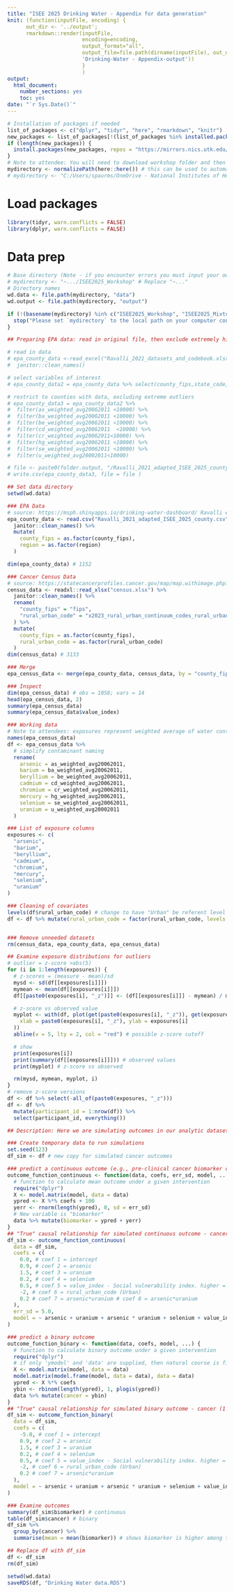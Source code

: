 ```yaml
---
title: "ISEE 2025 Drinking Water - Appendix for data generation"
knit: (function(inputFile, encoding) { 
      out_dir <- '../output';
      rmarkdown::render(inputFile,
                        encoding=encoding,
                        output_format="all", 
                        output_file=file.path(dirname(inputFile), out_dir, 
                        'Drinking-Water - Appendix-output')) 
                        }
                        )
output:
  html_document:
    number_sections: yes
    toc: yes
date: "`r Sys.Date()`"
---
```


```r
# Installation of packages if needed
list_of_packages <- c("dplyr", "tidyr", "here", "rmarkdown", "knitr")
new_packages <- list_of_packages[!(list_of_packages %in% installed.packages()[, "Package"])]
if (length(new_packages)) {
  install.packages(new_packages, repos = "https://mirrors.nics.utk.edu/cran")
}
# Note to attendee: You will need to download workshop folder and then you may need to input your own directory
mydirectory <- normalizePath(here::here()) # this can be used to automatically set the path to the root directory
# mydirectory <- "C:/Users/spaurms/OneDrive - National Institutes of Health/Presentations/ISEE 2025/Workshop/isee_2025_organizers/ISEE2025_Workshop"
```

# Load packages
```r
library(tidyr, warn.conflicts = FALSE)
library(dplyr, warn.conflicts = FALSE)
```

# Data prep
```r
# Base directory (Note - if you encounter errors you must input your own information in place of "~...")
# mydirectory <- "~.../ISEE2025_Workshop" # Replace "~..."
# Directory names
wd.data <- file.path(mydirectory, "data")
wd.output <- file.path(mydirectory, "output")
```

```r
if (!(basename(mydirectory) %in% c("ISEE2025_Workshop", "ISEE2025_Mixtures_Workshop"))) {
  stop("Please set `mydirectory` to the local path on your computer containing workshop files (around line 12 of this file)")
}
```

```r
## Preparing EPA data: read in original file, then exclude extremely high concentrations and export

# read in data
# epa_county_data <-read_excel("Ravalli_2021_datasets_and_codebook.xlsx",sheet="CountyLevel") %>%
#  janitor::clean_names()

# select variables of interest
# epa_county_data2 = epa_county_data %>% select(county_fips,state_code,region,as_weighted_avg20062011,ba_weighted_avg20062011,be_weighted_avg20062011,cd_weighted_avg20062011,cr_weighted_avg20062011,hg_weighted_avg20062011,se_weighted_avg20062011,u_weighted_avg20002011)

# restrict to counties with data, excluding extreme outliers
# epa_county_data3 = epa_county_data2 %>%
#  filter(as_weighted_avg20062011 <10000) %>%
#  filter(ba_weighted_avg20062011 <10000) %>%
#  filter(be_weighted_avg20062011 <10000) %>%
#  filter(cd_weighted_avg20062011  <10000) %>%
#  filter(cr_weighted_avg20062011<10000) %>%
#  filter(hg_weighted_avg20062011 <10000) %>%
#  filter(se_weighted_avg20062011 <10000) %>%
#  filter(u_weighted_avg20002011<10000)

# file <- paste0(folder.output, "/Ravalli_2021_adapted_ISEE_2025_county.csv" )
# write.csv(epa_county_data3, file = file )
```


```r
## Set data directory
setwd(wd.data)

### EPA Data
# source: https://msph.shinyapps.io/drinking-water-dashboard/ Ravalli et al. 2022 (DOI: 10.1016/S2542-5196(22)00043-2)
epa_county_data <- read.csv("Ravalli_2021_adapted_ISEE_2025_county.csv") %>%
  janitor::clean_names() %>%
  mutate(
    county_fips = as.factor(county_fips),
    region = as.factor(region)
  )

dim(epa_county_data) # 1152

### Cancer Census Data
# source: https://statecancerprofiles.cancer.gov/map/map.withimage.php?00&county&001&03010&00&0&3&0&1&5&0#results
census_data <- readxl::read_xlsx("census.xlsx") %>%
  janitor::clean_names() %>%
  rename(
    "county_fips" = "fips",
    "rural_urban_code" = "x2023_rural_urban_continuum_codes_rural_urban_note"
  ) %>%
  mutate(
    county_fips = as.factor(county_fips),
    rural_urban_code = as.factor(rural_urban_code)
  )
dim(census_data) # 3133

### Merge
epa_census_data <- merge(epa_county_data, census_data, by = "county_fips")

### Inspect
dim(epa_census_data) # obs = 1058; vars = 14
head(epa_census_data, 2)
summary(epa_census_data)
summary(epa_census_data$value_index)

### Working data
# Note to attendees: exposures represent weighted average of water contaminants from 2006-2011
names(epa_census_data)
df <- epa_census_data %>%
  # simplify contaminant naming
  rename(
    arsenic = as_weighted_avg20062011,
    barium = ba_weighted_avg20062011,
    beryllium = be_weighted_avg20062011,
    cadmium = cd_weighted_avg20062011,
    chromium = cr_weighted_avg20062011,
    mercury = hg_weighted_avg20062011,
    selenium = se_weighted_avg20062011,
    uranium = u_weighted_avg20002011
  )

### List of exposure columns
exposures <- c(
  "arsenic",
  "barium",
  "beryllium",
  "cadmium",
  "chromium",
  "mercury",
  "selenium",
  "uranium"
)

### Cleaning of covariates
levels(df$rural_urban_code) # change to have "Urban" be referent level
df <- df %>% mutate(rural_urban_code = factor(rural_urban_code, levels = c("Urban", "Rural")))


### Remove unneeded datasets
rm(census_data, epa_county_data, epa_census_data)
```

```r
## Examine exposure distributions for outliers
# outlier = z-score >abs(5)
for (i in 1:length(exposures)) {
  # z-scores = (measure - mean)/sd
  mysd <- sd(df[[exposures[i]]])
  mymean <- mean(df[[exposures[i]]])
  df[[paste0(exposures[i], "_z")]] <- (df[[exposures[i]]] - mymean) / mysd

  # z-score vs observed value
  myplot <- with(df, plot(get(paste0(exposures[i], "_z")), get(exposures[i]),
    xlab = paste0(exposures[i], "_z"), ylab = exposures[i]
  ))
  abline(v = 5, lty = 2, col = "red") # possible z-score cutoff

  # show
  print(exposures[i])
  print(summary(df[[exposures[i]]])) # observed values
  print(myplot) # z-score vs observed

  rm(mysd, mymean, myplot, i)
}
# remove z-score versions
df <- df %>% select(-all_of(paste0(exposures, "_z")))
df <- df %>%
  mutate(participant_id = 1:nrow(df)) %>%
  select(participant_id, everything())
```

```r
## Description: Here we are simulating outcomes in our analytic dataset. The relationship between the simulated outcomes and measured (observed) exposures can be altered by: 1) changing the input coefficients and 2) changing the model. The current form is provided as a starting point that could be altered for other examples.

### Create temporary data to run simulations
set.seed(123)
df_sim <- df # new copy for simulated cancer outcomes

### predict a continuous outcome (e.g., pre-clinical cancer biomarker concentration [ug/dl] in serum)
outcome_function_continuous <- function(data, coefs, err_sd, model, ...) {
  # function to calculate mean outcome under a given intervention
  require("dplyr")
  X <- model.matrix(model, data = data)
  ypred <- X %*% coefs + 100
  yerr <- rnorm(length(ypred), 0, sd = err_sd)
  # New variable is "biomarker"
  data %>% mutate(biomarker = ypred + yerr)
}
## "True" causal relationship for simulated continuous outcome - cancer biomarker
df_sim <- outcome_function_continuous(
  data = df_sim,
  coefs = c(
    0.0, # coef 1 = intercept
    0.9, # coef 2 = arsenic
    1.5, # coef 3 = uranium
    0.2, # coef 4 = selenium
    0.5, # coef 5 = value_index - Social vulnerability index. higher = more vulnerable
    -2, # coef 6 = rural_urban_code (Urban)
    0.2 # coef 7 = arsenic*uranium # coef 8 = arsenic*uranium
  ),
  err_sd = 5.0,
  model = ~ arsenic + uranium + arsenic * uranium + selenium + value_index + rural_urban_code
)

### predict a binary outcome
outcome_function_binary <- function(data, coefs, model, ...) {
  # function to calculate binary outcome under a given intervention
  require("dplyr")
  # if only 'ymodel' and 'data' are supplied, then natural course is fit
  X <- model.matrix(model, data = data)
  model.matrix(model.frame(model, data = data), data = data)
  ypred <- X %*% coefs
  ybin <- rbinom(length(ypred), 1, plogis(ypred))
  data %>% mutate(cancer = ybin)
}
## "True" causal relationship for simulated binary outcome - cancer (1 = cancer, 0 = non-cancer)
df_sim <- outcome_function_binary(
  data = df_sim,
  coefs = c(
    -5.0, # coef 1 = intercept
    0.9, # coef 2 = arsenic
    1.5, # coef 3 = uranium
    0.2, # coef 4 = selenium
    0.5, # coef 5 = value_index - Social vulnerability index. higher = more vulnerable
    -2, # coef 6 = rural_urban_code (Urban)
    0.2 # coef 7 = arsenic*uranium
  ),
  model = ~ arsenic + uranium + arsenic * uranium + selenium + value_index + rural_urban_code
)

### Examine outcomes
summary(df_sim$biomarker) # continuous
table(df_sim$cancer) # binary
df_sim %>%
  group_by(cancer) %>%
  summarise(mean = mean(biomarker)) # shows biomarker is higher among those with cancer

## Replace df with df_sim
df <- df_sim
rm(df_sim)
```

```r
setwd(wd.data)
saveRDS(df, "Drinking Water data.RDS")
```